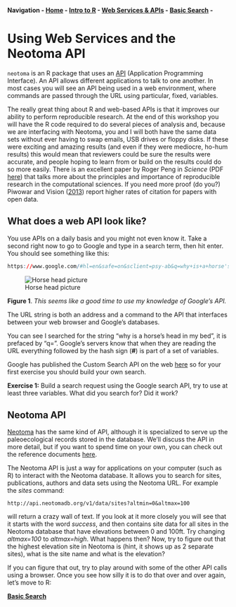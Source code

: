 **Navigation - [Home](https://github.com/SimonGoring/Neotoma-Workshop_Oct2013/blob/master/README.md) - [Intro to R](https://github.com/SimonGoring/Neotoma-Workshop_Oct2013/blob/master/IntroToR/IntroR_1.md) - [Web Services & APIs](https://github.com/SimonGoring/Neotoma-Workshop_Oct2013/blob/master/WebServices/WebServices.md) - [Basic Search](https://github.com/SimonGoring/Neotoma-Workshop_Oct2013/blob/master/BasicSearches/BasicSearches.md) - **

Using Web Services and the Neotoma API
========================================================

`neotoma` is an R package that uses an [API](http://en.wikipedia.org/wiki/Application_programming_interface) (Application Programming Interface).  An API allows different applications to talk to one another.  In most cases you will see an API being used in a web environment, where commands are passed through the URL using particular, fixed, variables.

The really great thing about R and web-based APIs is that it improves our ability to perform reproducible research.  At the end of this workshop you will have the R code required to do several pieces of analysis and, because we are interfacing with Neotoma, you and I will both have the same data sets without ever having to swap emails, USB drives or floppy disks.  If these were exciting and amazing results (and even if they were mediocre, ho-hum results) this would mean that reviewers could be sure the results were accurate, and people hoping to learn from or build on the results could do so more easily.  There is an excellent paper by Roger Peng in *Science* (PDF [here](http://omsj.org/reports/peng%202011.pdf)) that talks more about the principles and importance of reproducible research in the computational sciences.  If you need more proof (do you?) Piwowar and Vision ([2013](https://peerj.com/articles/175/)) report higher rates of citation for papers with open data.

What does a web API look like?
--------------------------------------------------------
You use APIs on a daily basis and you might not even know it.  Take a second right now to go to Google and type in a search term, then hit enter.  You should see something like this:

```r
https://www.google.com/#hl=en&safe=on&sclient=psy-ab&q=why+is+a+horse's+head+in+my+bed%3F&oq=why+is+a+horse's+head+in+my+bed%3F&fp=c5ac5d05622acf2c
```
![Horse head picture](../images/horsehead-6.png)

**Figure 1**. *This seems like a good time to use my knowledge of Google's API.*

The URL string is both an address and a command to the API that interfaces between your web browser and Google's databases.

You can see I searched for the string "why is a horse's head in my bed", it is prefaced by "q=".  Google's servers know that when they are reading the URL everything followed by the hash sign (**#**) is part of a set of variables.

Google has published the Custom Search API on the web [here](https://developers.google.com/custom-search/v1/cse/list) so for your first exercise you should build your own search.

**Exercise 1:** Build a search request using the Google search API, try to use at least three variables.  What did you search for?  Did it work?


Neotoma API
--------------------------------------------------------
[Neotoma](http://www.neotomadb.org) has the same kind of API, although it is specialized to serve up the paleoecological records stored in the database.  We'll discuss the API in more detail, but if you want to spend time on your own, you can check out the reference documents [here](http://api.neotomadb.org/doc/about).

The Neotoma API is just a way for applications on your computer (such as R) to interact with the Neotoma database.  It allows you to search for sites, publications, authors and data sets using the Neotoma URL.  For example the *sites* command:

```
http://api.neotomadb.org/v1/data/sites?altmin=0&altmax=100
```

will return a crazy wall of text.  If you look at it more closely you will see that it starts with the word *success*, and then contains site data for all sites in the Neotoma database that have elevations between 0 and 100ft.  Try changing *altmax=100* to *altmax=high*.  What happens then?  Now, try to figure out that the highest elevation site in Neotoma is (hint, it shows up as 2 separate sites), what is the site name and what is the elevation?

If you can figure that out, try to play around with some of the other API calls using a browser.  Once you see how silly it is to do that over and over again, let's move to R:

**[Basic Search](../BasicSearches/BasicSearches.md)**